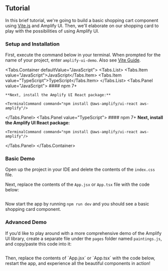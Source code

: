 
## Tutorial

In this brief tutorial, we're going to build a basic shopping cart component using [Vite.js](https://vitejs.dev/) and Amplify UI. Then, we'll elaborate on our shopping card to play with the possibilities of using Amplify UI.

### Setup and Installation

First, execute the command below in your terminal. When prompted for the name of your project, enter `amplify-ui-demo`.  Also see [Vite Guide](https://vitejs.dev/guide/).

<Tabs.Container defaultValue="JavaScript">
  <Tabs.List>
    <Tabs.Item value="JavaScript">JavaScript</Tabs.Item>
    <Tabs.Item value="TypeScript">TypeScript</Tabs.Item>
  </Tabs.List>
  <Tabs.Panel value="JavaScript">
    #### npm 7+
    <TerminalCommand command="npm create vite@latest amplify-ui-demo -- --template react && cd amplify-ui-demo"/>

    **Next, install the Amplify UI React package:**

    <TerminalCommand command="npm install @aws-amplify/ui-react aws-amplify"/>

  </Tabs.Panel>
  <Tabs.Panel value="TypeScript">
    #### npm 7+
    <TerminalCommand command="npm create vite@latest amplify-ui-demo -- --template react-ts && cd amplify-ui-demo"/>
    **Next, install the Amplify UI React package:**

    <TerminalCommand command="npm install @aws-amplify/ui-react aws-amplify"/>

  </Tabs.Panel>
</Tabs.Container>

### Basic Demo

Open up the project in your IDE and delete the contents of the `index.css` file. 

Next, replace the contents of the `App.jsx` or `App.tsx` file with the code below:

<Example>
  <ExampleCode>
  
```tsx file=./examples/BasicExampleCode.tsx

```

  </ExampleCode>
  <BasicShoppingCard />
</Example>

Now start the app by running `npm run dev` and you should see a basic shopping card component.

### Advanced Demo

If you’d like to play around with a more comprehensive demo of the Amplify UI library, create a separate file under the `pages` folder named `paintings.js`, and copy/paste this code into it:
<Example>
<ExampleCode>

```tsx file=./examples/paintings.ts

```

  </ExampleCode>
</Example>
Then, replace the contents of `App.jsx` or `App.tsx` with the code below, restart the app, and experience all the beautiful components in action!

<Example>
  <ExampleCode>

```tsx file=./examples/AdvancedExampleCode.tsx

```

  </ExampleCode>
  <AdvancedShoppingCard />
</Example>
